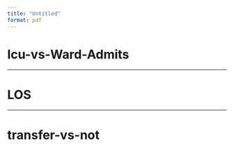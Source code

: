 ```yaml
---
title: "Untitled"
format: pdf
---
```

# Icu-vs-Ward-Admits

<!-- Content for ICU vs Ward Admits page -->

---

# LOS

<!-- Content for LOS page -->

---

# transfer-vs-not

<!-- Content for transfer vs not page -->
